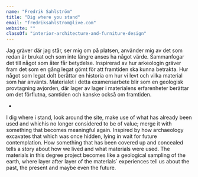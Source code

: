 ```yaml
---
name: "Fredrik Sahlström"
title: "Dig where you stand"
email: "fredriksahlstrom@live.com"
website: ""
classOf: "interior-architecture-and-furniture-design"
---
```







Jag gräver där jag står, ser mig om på platsen, använder mig av det som redan är brukat och som inte längre anses ha något värde. Sammanfogar det till något som åter får betydelse. Inspirerad av hur arkeologin gräver fram det som en gång legat gömt för att framtiden ska kunna betrakta. Hur något som legat dolt berättar en historia om hur vi levt och vilka material som har använts. Materialet i detta examensarbete blir som en geologisk provtagning avjorden, där lager av lager i materialens erfarenheter berättar om det förflutna, samtiden och kanske också om framtiden.

-

I dig where i stand, look around the site, make use of what has already been used and whichis no longer considered to be of value; merge it with something that becomes meaningful again. Inspired by how archaeology excavates that which was once hidden, lying in wait for future contemplation. How something that has been covered up and concealed tells a story about how we lived and what materials were used. The materials in this degree project becomes like a geological sampling of the earth, where layer after layer of the materials` experiences tell us about the past, the present and maybe even the future.

<ImageZoom
  preview={preview241}
  zoom={zoom241}
  caption=""
/>

<ImageZoom
  preview={preview242}
  zoom={zoom242}
  caption=""
  isTallImage={true}
/>

<ImageZoom
  preview={preview243}
  zoom={zoom243}
  caption=""
  isTallImage={true}
/>

<ImageZoom
  preview={preview244}
  zoom={zoom244}
  caption=""
  isTallImage={true}
/>







